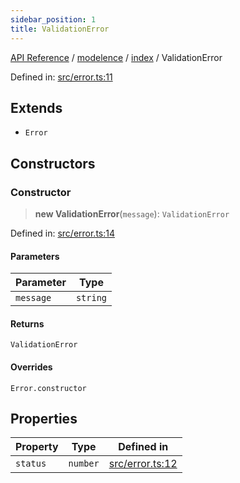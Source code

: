 ```yaml
---
sidebar_position: 1
title: ValidationError
---
```


[API Reference](/api-reference/modelence/index/classes/../../../index) / [modelence](/api-reference/modelence/index/classes/../../index) / [index](/api-reference/modelence/index/classes/../index) / ValidationError

Defined in: [src/error.ts:11](https://github.com/modelence/modelence/blob/be6625fed969d0fd35f96115e665d250bf95f3d2/packages/modelence/src/error.ts#L11)

## Extends

- `Error`

## Constructors

### Constructor

> **new ValidationError**(`message`): `ValidationError`

Defined in: [src/error.ts:14](https://github.com/modelence/modelence/blob/be6625fed969d0fd35f96115e665d250bf95f3d2/packages/modelence/src/error.ts#L14)

#### Parameters

| Parameter | Type |
| ------ | ------ |
| `message` | `string` |

#### Returns

`ValidationError`

#### Overrides

`Error.constructor`

## Properties

| Property | Type | Defined in |
| ------ | ------ | ------ |
| <a id="status"></a> `status` | `number` | [src/error.ts:12](https://github.com/modelence/modelence/blob/be6625fed969d0fd35f96115e665d250bf95f3d2/packages/modelence/src/error.ts#L12) |
